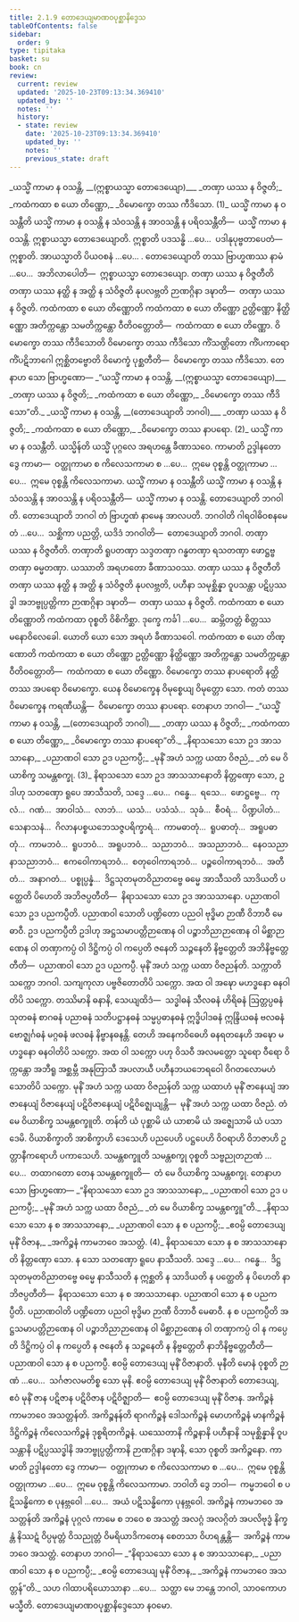 ```yaml
---
title: 2.1.9 တောဒေယျမာဏဝပုစ္ဆာနိဒ္ဒေသ
tableOfContents: false
sidebar:
  order: 9
type: tipitaka
basket: su
book: cn
review:
  current: review
  updated: '2025-10-23T09:13:34.369410'
  updated_by: ''
  notes: ''
  history:
  - state: review
    date: '2025-10-23T09:13:34.369410'
    updated_by: ''
    notes: ''
    previous_state: draft
---
```



<ReviewStatus review={frontmatter.review} showDetails={true} />

<HypothesisAnnotation frontmatter={frontmatter} />

<DynamicBreadcrumb />

<Division number="57" book="cn" e="ch" v="25" p="130">

<Paragraph number="696" type="verses" book="cn">
_<Emphasis>ယသ္မိံ ကာမာ န ဝသန္တိ, __(ဣစ္စာယသ္မာ တောဒေယျော)__</Emphasis>_  
_<Emphasis>တဏှာ ယဿ န ဝိဇ္ဇတိ;</Emphasis>_  
_<Emphasis>ကထံကထာ စ ယော တိဏ္ဏော,</Emphasis>_  
_<Emphasis>ဝိမောက္ခော တဿ ကီဒိသော.</Emphasis> (1)_  

</Paragraph>

<Paragraph number="697" book="cn">
<Emphasis>ယသ္မိံ ကာမာ န ဝသန္တီ</Emphasis>တိ ယသ္မိံ ကာမာ န ဝသန္တိ န သံဝသန္တိ န အာဝသန္တိ န ပရိဝသန္တီတိ—  ယသ္မိံ ကာမာ န ဝသန္တိ. <Emphasis>ဣစ္စာယသ္မာ တောဒေယျော</Emphasis>တိ. <Emphasis>ဣစ္စာ</Emphasis>တိ ပဒသန္ဓိ …ပေ…  ပဒါနုပုဗ္ဗတာပေတံ—  ဣစ္စာတိ. <Emphasis>အာယသ္မာ</Emphasis>တိ ပိယဝစနံ …ပေ… . <Emphasis>တောဒေယျော</Emphasis>တိ တဿ ဗြာဟ္မဏဿ နာမံ …ပေ…  အဘိလာပေါတိ—  ဣစ္စာယသ္မာ တောဒေယျော.
</Paragraph>

<Paragraph number="698" book="cn">
<Emphasis>တဏှာ ယဿ န ဝိဇ္ဇတီ</Emphasis>တိ တဏှာ ယဿ နတ္ထိ န အတ္ထိ န သံဝိဇ္ဇတိ နုပလဗ္ဘတိ ဉာဏဂ္ဂိနာ ဒဍ္ဎာတိ—  တဏှာ ယဿ န ဝိဇ္ဇတိ.
</Paragraph>

<Paragraph number="699" book="cn">
<Emphasis>ကထံကထာ စ ယော တိဏ္ဏော</Emphasis>တိ ကထံကထာ စ ယော တိဏ္ဏော ဥတ္တိဏ္ဏော နိတ္ထိဏ္ဏော အတိက္ကန္တော သမတိက္ကန္တော ဝီတိဝတ္တောတိ—  ကထံကထာ စ ယော တိဏ္ဏော.
</Paragraph>

<Paragraph number="700" book="cn">
<Emphasis>ဝိမောက္ခော တဿ ကီဒိသော</Emphasis>တိ ဝိမောက္ခော တဿ ကီဒိသော ကိံသဏ္ဌိတော ကိံပကာရော ကိံပဋိဘာဂေါ ဣစ္ဆိတဗ္ဗောတိ ဝိမောက္ခံ ပုစ္ဆတီတိ—  ဝိမောက္ခော တဿ ကီဒိသော. တေနာဟ သော ဗြာဟ္မဏော—
</Paragraph>

<Paragraph number="701" type="verses" book="cn">
_“ယသ္မိံ ကာမာ န ဝသန္တိ, __(ဣစ္စာယသ္မာ တောဒေယျော)___  
_တဏှာ ယဿ န ဝိဇ္ဇတိ;_  
_ကထံကထာ စ ယော တိဏ္ဏော,_  
_ဝိမောက္ခော တဿ ကီဒိသော”တိ._  

</Paragraph>

</Division>
<Division number="58" book="cn" e="ch" v="25" p="131">

<Paragraph number="702" type="verses" book="cn">
_<Emphasis>ယသ္မိံ ကာမာ န ဝသန္တိ, __(တောဒေယျာတိ ဘဂဝါ)__</Emphasis>_  
_<Emphasis>တဏှာ ယဿ န ဝိဇ္ဇတိ;</Emphasis>_  
_<Emphasis>ကထံကထာ စ ယော တိဏ္ဏော,</Emphasis>_  
_<Emphasis>ဝိမောက္ခော တဿ နာပရော.</Emphasis> (2)_  

</Paragraph>

<Paragraph number="703" book="cn">
<Emphasis>ယသ္မိံ ကာမာ န ဝသန္တီ</Emphasis>တိ. <Emphasis>ယသ္မိန်</Emphasis>တိ ယသ္မိံ ပုဂ္ဂလေ အရဟန္တေ ခီဏာသဝေ. <Emphasis>ကာမာ</Emphasis>တိ ဥဒ္ဒါနတော ဒွေ ကာမာ—  ဝတ္ထုကာမာ စ ကိလေသကာမာ စ …ပေ…  ဣမေ ဝုစ္စန္တိ ဝတ္ထုကာမာ …ပေ…  ဣမေ ဝုစ္စန္တိ ကိလေသကာမာ. <Emphasis>ယသ္မိံ ကာမာ န ဝသန္တီ</Emphasis>တိ ယသ္မိံ ကာမာ န ဝသန္တိ န သံဝသန္တိ န အာဝသန္တိ န ပရိဝသန္တီတိ—  ယသ္မိံ ကာမာ န ဝသန္တိ.
</Paragraph>

<Paragraph number="704" book="cn">
<Emphasis>တောဒေယျာတိ ဘဂဝါ</Emphasis>တိ. <Emphasis>တောဒေယျာ</Emphasis>တိ ဘဂဝါ တံ ဗြာဟ္မဏံ နာမေန အာလပတိ. <Emphasis>ဘဂဝါ</Emphasis>တိ ဂါရဝါဓိဝစနမေတံ …ပေ…  သစ္ဆိကာ ပညတ္တိ, ယဒိဒံ ဘဂဝါတိ—  တောဒေယျာတိ ဘဂဝါ.
</Paragraph>

<Paragraph number="705" book="cn">
<Emphasis>တဏှာ ယဿ န ဝိဇ္ဇတီ</Emphasis>တိ. <Emphasis>တဏှာ</Emphasis>တိ ရူပတဏှာ သဒ္ဒတဏှာ ဂန္ဓတဏှာ ရသတဏှာ ဖောဋ္ဌဗ္ဗတဏှာ ဓမ္မတဏှာ. <Emphasis>ယဿာ</Emphasis>တိ အရဟတော ခီဏာသဝဿ. <Emphasis>တဏှာ ယဿ န ဝိဇ္ဇတီ</Emphasis>တိ တဏှာ ယဿ နတ္ထိ န အတ္ထိ န သံဝိဇ္ဇတိ နုပလဗ္ဘတိ, ပဟီနာ သမုစ္ဆိန္နာ ဝူပသန္တာ ပဋိပ္ပဿဒ္ဓါ အဘဗ္ဗုပ္ပတ္တိကာ ဉာဏဂ္ဂိနာ ဒဍ္ဎာတိ—  တဏှာ ယဿ န ဝိဇ္ဇတိ.
</Paragraph>

<Paragraph number="706" book="cn">
<Emphasis>ကထံကထာ စ ယော တိဏ္ဏော</Emphasis>တိ ကထံကထာ ဝုစ္စတိ ဝိစိကိစ္ဆာ. ဒုက္ခေ ကင်္ခါ …ပေ…  ဆမ္ဘိတတ္တံ စိတ္တဿ မနောဝိလေခေါ. <Emphasis>ယော</Emphasis>တိ ယော သော အရဟံ ခီဏာသဝေါ. <Emphasis>ကထံကထာ စ ယော တိဏ္ဏော</Emphasis>တိ ကထံကထာ စ ယော တိဏ္ဏော ဥတ္တိဏ္ဏော နိတ္ထိဏ္ဏော အတိက္ကန္တော သမတိက္ကန္တော ဝီတိဝတ္တောတိ—  ကထံကထာ စ ယော တိဏ္ဏော.
</Paragraph>

<Paragraph number="707" book="cn">
<Emphasis>ဝိမောက္ခော တဿ နာပရော</Emphasis>တိ နတ္ထိ တဿ အပရော ဝိမောက္ခော. ယေန ဝိမောက္ခေန ဝိမုစ္စေယျ ဝိမုတ္တော သော. ကတံ တဿ ဝိမောက္ခေန ကရဏီယန္တိ—  ဝိမောက္ခော တဿ နာပရော. တေနာဟ ဘဂဝါ—
</Paragraph>

<Paragraph number="708" type="verses" book="cn">
_“ယသ္မိံ ကာမာ န ဝသန္တိ, __(တောဒေယျာတိ ဘဂဝါ)___  
_တဏှာ ယဿ န ဝိဇ္ဇတိ;_  
_ကထံကထာ စ ယော တိဏ္ဏော,_  
_ဝိမောက္ခော တဿ နာပရော”တိ._  

</Paragraph>

</Division>
<Division number="59" book="cn" e="ch" v="25" p="132">

<Paragraph number="709" type="verses" book="cn">
_<Emphasis>နိရာသသော သော ဥဒ အာသသာနော,</Emphasis>_  
_<Emphasis>ပညာဏဝါ သော ဥဒ ပညကပ္ပီ;</Emphasis>_  
_<Emphasis>မုနိံ အဟံ သက္က ယထာ ဝိဇညံ,</Emphasis>_  
_<Emphasis>တံ မေ ဝိယာစိက္ခ သမန္တစက္ခု.</Emphasis> (3)_  

</Paragraph>

<Paragraph number="710" book="cn">
<Emphasis>နိရာသသော သော ဥဒ အာသသာနော</Emphasis>တိ နိတ္တဏှော သော, ဥဒါဟု သတဏှော ရူပေ အာသီသတိ, သဒ္ဒေ …ပေ…  ဂန္ဓေ…  ရသေ…  ဖောဋ္ဌဗ္ဗေ…  ကုလံ…  ဂဏံ…  အာဝါသံ…  လာဘံ…  ယသံ…  ပသံသံ…  သုခံ…  စီဝရံ…  ပိဏ္ဍပါတံ…  သေနာသနံ…  ဂိလာနပစ္စယဘေသဇ္ဇပရိက္ခာရံ…  ကာမဓာတုံ…  ရူပဓာတုံ…  အရူပဓာတုံ…  ကာမဘဝံ…  ရူပဘဝံ…  အရူပဘဝံ…  သညာဘဝံ…  အသညာဘဝံ…  နေဝသညာနာသညာဘဝံ…  ဧကဝေါကာရဘဝံ…  စတုဝေါကာရဘဝံ…  ပဉ္စဝေါကာရဘဝံ…  အတီတံ…  အနာဂတံ…  ပစ္စုပ္ပန္နံ…  ဒိဋ္ဌသုတမုတဝိညာတဗ္ဗေ ဓမ္မေ အာသီသတိ သာဒိယတိ ပတ္ထေတိ ပိဟေတိ အဘိဇပ္ပတီတိ—  နိရာသသော သော ဥဒ အာသသာနော.
</Paragraph>

<Paragraph number="711" book="cn">
<Emphasis>ပညာဏဝါ သော ဥဒ ပညကပ္ပီ</Emphasis>တိ. <Emphasis>ပညာဏဝါ သော</Emphasis>တိ ပဏ္ဍိတော ပညဝါ ဗုဒ္ဓိမာ ဉာဏီ ဝိဘာဝီ မေဓာဝီ. <Emphasis>ဥဒ ပညကပ္ပီ</Emphasis>တိ ဥဒါဟု အဋ္ဌသမာပတ္တိဉာဏေန ဝါ ပဉ္စာဘိညာဉာဏေန ဝါ မိစ္ဆာဉာဏေန ဝါ တဏှာကပ္ပံ ဝါ ဒိဋ္ဌိကပ္ပံ ဝါ ကပ္ပေတိ ဇနေတိ သဉ္ဇနေတိ နိဗ္ဗတ္တေတိ အဘိနိဗ္ဗတ္တေတီတိ—  ပညာဏဝါ သော ဥဒ ပညကပ္ပီ.
</Paragraph>

<Paragraph number="712" book="cn">
<Emphasis>မုနိံ အဟံ သက္က ယထာ ဝိဇညန်</Emphasis>တိ. <Emphasis>သက္ကာ</Emphasis>တိ သက္ကော ဘဂဝါ. သကျကုလာ ပဗ္ဗဇိတောတိပိ သက္ကော. အထ ဝါ အဍ္ဎော မဟဒ္ဓနော ဓနဝါတိပိ သက္ကော. တဿိမာနိ ဓနာနိ, သေယျထိဒံ—  သဒ္ဓါဓနံ သီလဓနံ ဟိရိဓနံ ဩတ္တပ္ပဓနံ သုတဓနံ စာဂဓနံ ပညာဓနံ သတိပဋ္ဌာနဓနံ သမ္မပ္ပဓာနဓနံ ဣဒ္ဓိပါဒဓနံ ဣန္ဒြိယဓနံ ဗလဓနံ ဗောဇ္ဈင်္ဂဓနံ မဂ္ဂဓနံ ဖလဓနံ နိဗ္ဗာနဓနန္တိ. တေဟိ အနေကဝိဓေဟိ ဓနရတနေဟိ အဍ္ဎော မဟဒ္ဓနော ဓနဝါတိပိ သက္ကော. အထ ဝါ သက္ကော ပဟု ဝိသဝီ အလမတ္တော သူရော ဝီရော ဝိက္ကန္တော အဘီရူ အစ္ဆမ္ဘီ အနုတြာသီ အပလာယီ ပဟီနဘယဘေရဝေါ ဝိဂတလောမဟံသောတိပိ သက္ကော. <Emphasis>မုနိံ အဟံ သက္က ယထာ ဝိဇညန်</Emphasis>တိ သက္က ယထာဟံ မုနိံ ဇာနေယျံ အာဇာနေယျံ ဝိဇာနေယျံ ပဋိဝိဇာနေယျံ ပဋိဝိဇ္ဈေယျန္တိ—  မုနိံ အဟံ သက္က ယထာ ဝိဇညံ.
</Paragraph>

<Paragraph number="713" book="cn">
<Emphasis>တံ မေ ဝိယာစိက္ခ သမန္တစက္ခူ</Emphasis>တိ. <Emphasis>တန်</Emphasis>တိ ယံ ပုစ္ဆာမိ ယံ ယာစာမိ ယံ အဇ္ဈေသာမိ ယံ ပသာဒေမိ. <Emphasis>ဝိယာစိက္ခာ</Emphasis>တိ အာစိက္ခာဟိ ဒေသေဟိ ပညပေဟိ ပဋ္ဌပေဟိ ဝိဝရာဟိ ဝိဘဇာဟိ ဥတ္တာနီကရောဟိ ပကာသေဟိ. <Emphasis>သမန္တစက္ခူ</Emphasis>တိ သမန္တစက္ခု ဝုစ္စတိ သဗ္ဗညုတဉာဏံ …ပေ…  တထာဂတော တေန သမန္တစက္ခူတိ—  တံ မေ ဝိယာစိက္ခ သမန္တစက္ခု. တေနာဟ သော ဗြာဟ္မဏော—
</Paragraph>

<Paragraph number="714" type="verses" book="cn">
_“နိရာသသော သော ဥဒ အာသသာနော,_  
_ပညာဏဝါ သော ဥဒ ပညကပ္ပီ;_  
_မုနိံ အဟံ သက္က ယထာ ဝိဇညံ,_  
_တံ မေ ဝိယာစိက္ခ သမန္တစက္ခူ”တိ._  

</Paragraph>

</Division>
<Division number="60" book="cn" e="ch" v="25" p="133">

<Paragraph number="715" type="verses" book="cn">
_<Emphasis>နိရာသသော သော န စ အာသသာနော,</Emphasis>_  
_<Emphasis>ပညာဏဝါ သော န စ ပညကပ္ပီ;</Emphasis>_  
_<Emphasis>ဧဝမ္ပိ တောဒေယျ မုနိံ ဝိဇာန,</Emphasis>_  
_<Emphasis>အကိဉ္စနံ ကာမဘဝေ အသတ္တံ.</Emphasis> (4)_  

</Paragraph>

<Paragraph number="716" book="cn">
<Emphasis>နိရာသသော သော န စ အာသသာနော</Emphasis>တိ နိတ္တဏှော သော. န သော သတဏှော ရူပေ နာသီသတိ. သဒ္ဒေ …ပေ…  ဂန္ဓေ…  ဒိဋ္ဌသုတမုတဝိညာတဗ္ဗေ ဓမ္မေ နာသီသတိ န ဣစ္ဆတိ န သာဒိယတိ န ပတ္ထေတိ န ပိဟေတိ နာဘိဇပ္ပတီတိ—  နိရာသသော သော န စ အာသသာနော.
</Paragraph>

<Paragraph number="717" book="cn">
<Emphasis>ပညာဏဝါ သော န စ ပညကပ္ပီ</Emphasis>တိ. <Emphasis>ပညာဏဝါ</Emphasis>တိ ပဏ္ဍိတော ပညဝါ ဗုဒ္ဓိမာ ဉာဏီ ဝိဘာဝီ မေဓာဝီ. <Emphasis>န စ ပညကပ္ပီ</Emphasis>တိ အဋ္ဌသမာပတ္တိဉာဏေန ဝါ ပဉ္စာဘိညာဉာဏေန ဝါ မိစ္ဆာဉာဏေန ဝါ တဏှာကပ္ပံ ဝါ န ကပ္ပေတိ ဒိဋ္ဌိကပ္ပံ ဝါ န ကပ္ပေတိ န ဇနေတိ န သဉ္ဇနေတိ န နိဗ္ဗတ္တေတိ နာဘိနိဗ္ဗတ္တေတီတိ—  ပညာဏဝါ သော န စ ပညကပ္ပီ.
</Paragraph>

<Paragraph number="718" book="cn">
<Emphasis>ဧဝမ္ပိ တောဒေယျ မုနိံ ဝိဇာနာ</Emphasis>တိ. <Emphasis>မုနီ</Emphasis>တိ မောနံ ဝုစ္စတိ ဉာဏံ …ပေ…  သင်္ဂဇာလမတိစ္စ သော မုနိ. <Emphasis>ဧဝမ္ပိ တောဒေယျ မုနိံ ဝိဇာနာ</Emphasis>တိ တောဒေယျ, ဧဝံ မုနိံ ဇာန ပဋိဇာန ပဋိဝိဇာန ပဋိဝိဇ္ဈာတိ—  ဧဝမ္ပိ တောဒေယျ မုနိံ ဝိဇာန.
</Paragraph>

<Paragraph number="719" book="cn">
<Emphasis>အကိဉ္စနံ ကာမဘဝေ အသတ္တန်</Emphasis>တိ. <Emphasis>အကိဉ္စနန်</Emphasis>တိ ရာဂကိဉ္စနံ ဒေါသကိဉ္စနံ မောဟကိဉ္စနံ မာနကိဉ္စနံ ဒိဋ္ဌိကိဉ္စနံ ကိလေသကိဉ္စနံ ဒုစ္စရိတကိဉ္စနံ. ယဿေတာနိ ကိဉ္စနာနိ ပဟီနာနိ သမုစ္ဆိန္နာနိ ဝူပသန္တာနိ ပဋိပ္ပဿဒ္ဓါနိ အဘဗ္ဗုပ္ပတ္တိကာနိ ဉာဏဂ္ဂိနာ ဒဍ္ဎာနိ, သော ဝုစ္စတိ အကိဉ္စနော. <Emphasis>ကာမာ</Emphasis>တိ ဥဒ္ဒါနတော ဒွေ ကာမာ—  ဝတ္ထုကာမာ စ ကိလေသကာမာ စ …ပေ…  ဣမေ ဝုစ္စန္တိ ဝတ္ထုကာမာ …ပေ…  ဣမေ ဝုစ္စန္တိ ကိလေသကာမာ. <Emphasis>ဘဝါ</Emphasis>တိ ဒွေ ဘဝါ—  ကမ္မဘဝေါ စ ပဋိသန္ဓိကော စ ပုနဗ္ဘဝေါ …ပေ…  အယံ ပဋိသန္ဓိကော ပုနဗ္ဘဝေါ.
</Paragraph>

<Paragraph number="720" book="cn">
<Emphasis>အကိဉ္စနံ ကာမဘဝေ အသတ္တန်</Emphasis>တိ အကိဉ္စနံ ပုဂ္ဂလံ ကာမေ စ ဘဝေ စ အသတ္တံ အလဂ္ဂံ အလဂ္ဂိတံ အပလိဗုဒ္ဓံ နိက္ခန္တံ နိဿဋံ ဝိပ္ပမုတ္တံ ဝိသညုတ္တံ ဝိမရိယာဒိကတေန စေတသာ ဝိဟရန္တန္တိ—  အကိဉ္စနံ ကာမဘဝေ အသတ္တံ. တေနာဟ ဘဂဝါ—
</Paragraph>

<Paragraph number="721" type="verses" book="cn">
_“နိရာသသော သော န စ အာသသာနော,_  
_ပညာဏဝါ သော န စ ပညကပ္ပီ;_  
_ဧဝမ္ပိ တောဒေယျ မုနိံ ဝိဇာန,_  
_အကိဉ္စနံ ကာမဘဝေ အသတ္တန်”တိ._  

</Paragraph>

<Paragraph number="722" book="cn">
သဟ ဂါထာပရိယောသာနာ …ပေ…  သတ္ထာ မေ ဘန္တေ ဘဂဝါ, သာဝကောဟမသ္မီတိ.

</Paragraph>
</Division>

<Paragraph number="723" type="center" book="cn">
တောဒေယျမာဏဝပုစ္ဆာနိဒ္ဒေသော နဝမော.
</Paragraph>